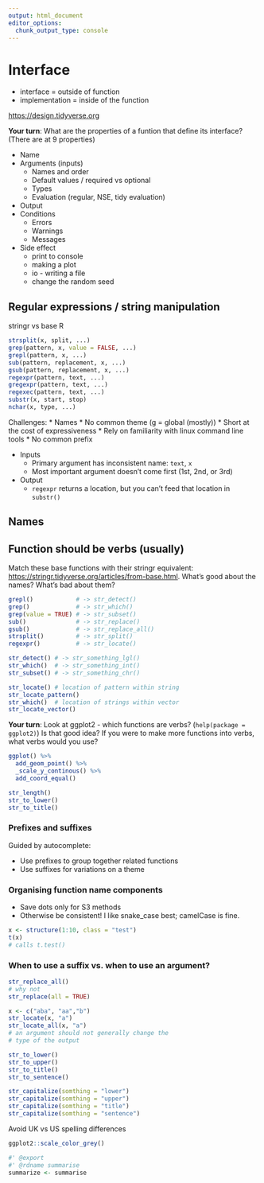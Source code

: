 ```yaml
---
output: html_document
editor_options: 
  chunk_output_type: console
---
```

# Interface

* interface = outside of function
* implementation = inside of the function

<https://design.tidyverse.org>

**Your turn**: What are the properties of a funtion that define its interface? (There are at 9 properties)

* Name
* Arguments (inputs)
  * Names and order
  * Default values / required vs optional
  * Types
  * Evaluation (regular, NSE, tidy evaluation)
* Output
* Conditions
  * Errors
  * Warnings
  * Messages
* Side effect
  * print to console
  * making a plot
  * io - writing a file
  * change the random seed

## Regular expressions / string manipulation

stringr vs base R

```r
strsplit(x, split, ...)
grep(pattern, x, value = FALSE, ...)
grepl(pattern, x, ...)
sub(pattern, replacement, x, ...)
gsub(pattern, replacement, x, ...)
regexpr(pattern, text, ...)
gregexpr(pattern, text, ...)
regexec(pattern, text, ...)
substr(x, start, stop)
nchar(x, type, ...)
```

Challenges:
* Names
  * No common theme (g = global (mostly))
  * Short at the cost of expressiveness
  * Rely on familiarity with linux command line tools
  * No common prefix

* Inputs
  * Primary argument has inconsistent name: `text`, `x`
  * Most important argument doesn't come first (1st, 2nd, or 3rd)

* Output
  * `regexpr` returns a location, but you can't feed that location in `substr()`
  
## Names

## Function should be verbs (usually)

Match these base functions with their stringr equivalent: <https://stringr.tidyverse.org/articles/from-base.html>. What's good about the names? What's bad about them?

```r
grepl()            # -> str_detect()
grep()             # -> str_which()
grep(value = TRUE) # -> str_subset()
sub()              # -> str_replace()
gsub()             # -> str_replace_all()
strsplit()         # -> str_split()
regexpr()          # -> str_locate()
```

```r
str_detect() # -> str_something_lgl()
str_which()  # -> str_something_int()
str_subset() # -> str_something_chr()
```

```r
str_locate() # location of pattern within string
str_locate_pattern()
str_which()  # location of strings within vector
str_locate_vector()
```

**Your turn**: Look at ggplot2 - which functions are verbs? (`help(package = ggplot2)`) Is that good idea? If you were to make more functions into verbs, what verbs would you use?

```r
ggplot() %>%
  add_geom_point() %>%
  _scale_y_continous() %>%
  add_coord_equal()


```

```r
str_length()
str_to_lower()
str_to_title()
```

### Prefixes and suffixes

Guided by autocomplete:

* Use prefixes to group together related functions
* Use suffixes for variations on a theme

### Organising function name components

* Save dots only for S3 methods
* Otherwise be consistent! I like snake_case best; camelCase is fine.


```r
x <- structure(1:10, class = "test")
t(x)
# calls t.test()
```

### When to use a suffix vs. when to use an argument?

```r
str_replace_all()
# why not
str_replace(all = TRUE)

x <- c("aba", "aa","b")
str_locate(x, "a")
str_locate_all(x, "a")
# an argument should not generally change the
# type of the output

```

```r
str_to_lower()
str_to_upper()
str_to_title()
str_to_sentence()

str_capitalize(somthing = "lower")
str_capitalize(somthing = "upper")
str_capitalize(somthing = "title")
str_capitalize(somthing = "sentence")
```

Avoid UK vs US spelling differences

```r
ggplot2::scale_color_grey()

#' @export
#' @rdname summarise
summarize <- summarise
```

